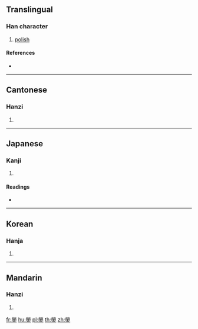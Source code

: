 {{character info/new}}
{{also|蓥}}
==Translingual==

===Han character===
{{Han char|rn=167|rad=金|as=10|sn=18|four=99109|canj=FFBC}}

# [[polish]]

====References====
* {{Han ref|kx=1317.270|dkj=40730|dj=1817.230|hdz=64244.110|uh=93A3|ud=37795|bh=F16A|bd=61802}}

----

==Cantonese==

===Hanzi===
{{yue-hanzi|jyut=|y=ying4|sim=蓥}}

# {{defn|lang=yue|sort=金10}}

----

==Japanese==

===Kanji===
{{ja-kanji|grade=|rs=金10}}

# {{defn|lang=ja|sort=金10}}

====Readings====
* {{ja-readings|on=[[えい]] (ei), [[よう]] (yō), [[けい]] (kei), [[ぎょう]] (gyō)|kun=[[みがく]] (migaku)|nanori=}}

----

==Korean==

===Hanja===
{{ko-hanja|hangeul=형|eumhun=|rv=hyeong|mr=hyŏng|y=hyeng}}

# {{defn|lang=ko|sort=金10}}

----

==Mandarin==

===Hanzi===
{{cmn-hanzi|sim=蓥|pin=[[jiǒng]] ([[jiong3]]), [[yíng]] ([[ying2]]), [[yìng]] ([[ying4]])|wg=chiung<sup>3</sup>, ying<sup>2</sup>, ying<sup>4</sup>}}

# {{defn|lang=cmn|sort=金10}}

[[fr:鎣]]
[[hu:鎣]]
[[pl:鎣]]
[[th:鎣]]
[[zh:鎣]]